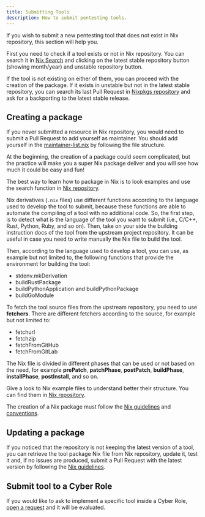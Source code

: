 ```yaml
---
title: Submitting Tools
description: How to submit pentesting tools.
---
```


If you wish to submit a new pentesting tool that does not exist in Nix repository, this section will help you.

First you need to check if a tool exists or not in Nix repository. You can search it in [Nix Search](https://search.nixos.org/packages) and clicking on the latest stable repository button (showing month/year) and unstable repository button.

If the tool is not existing on either of them, you can proceed with the creation of the package. If it exists in unstable but not in the latest stable repository, you can search its last Pull Request in [Nixpkgs repository](https://github.com/NixOS/nixpkgs/pulls) and ask for a backporting to the latest stable release.

## Creating a package

If you never submitted a resource in Nix repository, you would need to submit a Pull Request to add yourself as maintainer. You should add yourself in the [maintainer-list.nix](https://github.com/NixOS/nixpkgs/blob/master/maintainers/maintainer-list.nix) by following the file structure.

At the beginning, the creation of a package could seem complicated, but the practice will make you a super Nix package deliver and you will see how much it could be easy and fun!

The best way to learn how to package in Nix is to look examples and use the search function in [Nix repository](https://github.com/NixOS/nixpkgs).

Nix derivatives (`.nix` files) use different functions according to the language used to develop the tool to submit, because these functions are able to automate the compiling of a tool with no additional code. So, the first step, is to detect what is the language of the tool you want to submit (i.e., C/C++, Rust, Python, Ruby, and so on). Then, take on your side the building instruction docs of the tool from the upstream project repository. It can be useful in case you need to write manually the Nix file to build the tool.

Then, according to the language used to develop a tool, you can use, as example but not limited to, the following functions that provide the environment for building the tool:
* stdenv.mkDerivation
* buildRustPackage
* buildPythonApplication and buildPythonPackage
* buildGoModule

To fetch the tool source files from the upstream repository, you need to use **fetchers**. There are different fetchers according to the source, for example but not limited to:
* fetchurl
* fetchzip
* fetchFromGitHub
* fetchFromGitLab

The Nix file is divided in different phases that can be used or not based on the need, for example **prePatch**, **patchPhase**, **postPatch**, **buildPhase**, **installPhase**, **postInstall**, and so on.

Give a look to Nix example files to understand better their structure. You can find them in [Nix repository](https://github.com/NixOS/nixpkgs/tree/master/pkgs/by-name).

The creation of a Nix package must follow the [Nix guidelines](https://github.com/nixpkgs-architecture/rfc-140/blob/master/rfcs/0140-simple-package-paths.md) and [conventions](https://github.com/NixOS/nixpkgs/blob/master/pkgs/README.md#package-naming).

## Updating a package

If you noticed that the repository is not keeping the latest version of a tool, you can retrieve the tool package Nix file from Nix repository, update it, test it and, if no issues are produced, submit a Pull Request with the latest version by following the [Nix guidelines](https://github.com/nixpkgs-architecture/rfc-140/blob/master/rfcs/0140-simple-package-paths.md).

## Submit tool to a Cyber Role

If you would like to ask to implement a specific tool inside a Cyber Role, [open a request](https://github.com/Athena-OS/athena-nix/issues/new/choose) and it will be evaluated.

<ImageComponent />
